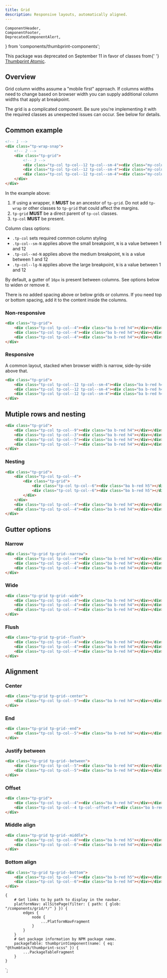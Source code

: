 ```yaml
---
title: Grid
description: Responsive layouts, automatically aligned.
---
```


    ComponentHeader,
    ComponentFooter,
    DeprecatedComponentAlert,
} from 'components/thumbprint-components';

<ComponentHeader data={props.data} />

<DeprecatedComponentAlert>
    This package was deprecated on September 11 in favor of classes from{' '}
    <a href="/atomic/#section-grid">Thumbprint Atomic</a>.
</DeprecatedComponentAlert>

## Overview

Grid column widths assume a "mobile first" approach. If columns widths need to change based on browser width you can supply additional column widths that apply at breakpoint.

The grid is a complicated component. Be sure you're implementing it with the required classes as unexpected issues can occur. See below for details.

## Common example

```html shouldRender=false
<!-- 1 -->
<div class="tp-wrap-snap">
    <!-- 2 -->
    <div class="tp-grid">
        <!-- 3 -->
        <div class="tp-col tp-col--12 tp-col--sm-4"><div class="my-column-content"></div></div>
        <div class="tp-col tp-col--12 tp-col--sm-4"><div class="my-column-content"></div></div>
        <div class="tp-col tp-col--12 tp-col--sm-4"><div class="my-column-content"></div></div>
    </div>
</div>
```

In the example above:

1. If using a wrapper, it **MUST** be an ancestor of `tp-grid`. Do not add `tp-wrap` or other classes to `tp-grid` that could affect the margins.
2. `tp-grid` **MUST** be a direct parent of `tp-col` classes.
3. `tp-col` **MUST** be present.

Column class options:

-   `.tp-col` sets required common column styling
-   `.tp-col--sm-N` applies above the small breakpoint, `N` is a value between 1 and 12
-   `.tp-col--md-N` applies above the medium breakpoint, `N` is a value between 1 and 12
-   `.tp-col--lg-N` applies above the large breakpoint, `N` is a value between 1 and 12

By default, a gutter of `16px` is present between columns. See options below to widen or remove it.

There is no added spacing above or below grids or columns. If you need top or bottom spacing, add it to the content inside the columns.

### Non-responsive

```html
<div class="tp-grid">
    <div class="tp-col tp-col--4"><div class="ba b-red h4"></div></div>
    <div class="tp-col tp-col--4"><div class="ba b-red h4"></div></div>
    <div class="tp-col tp-col--4"><div class="ba b-red h4"></div></div>
</div>
```

### Responsive

A common layout, stacked when browser width is narrow, side-by-side above that.

```html
<div class="tp-grid">
    <div class="tp-col tp-col--12 tp-col--sm-4"><div class="ba b-red h4"></div></div>
    <div class="tp-col tp-col--12 tp-col--sm-4"><div class="ba b-red h4"></div></div>
    <div class="tp-col tp-col--12 tp-col--sm-4"><div class="ba b-red h4"></div></div>
</div>
```

## Mutiple rows and nesting

```html
<div class="tp-grid">
    <div class="tp-col tp-col--9"><div class="ba b-red h4"></div></div>
    <div class="tp-col tp-col--3"><div class="ba b-red h4"></div></div>
    <div class="tp-col tp-col--5"><div class="ba b-red h4"></div></div>
    <div class="tp-col tp-col--7"><div class="ba b-red h4"></div></div>
</div>
```

### Nesting

```html
<div class="tp-grid">
    <div class="tp-col tp-col--4">
        <div class="tp-grid">
            <div class="tp-col tp-col--6"><div class="ba b-red h5"></div></div>
            <div class="tp-col tp-col--6"><div class="ba b-red h5"></div></div>
        </div>
    </div>
    <div class="tp-col tp-col--4"><div class="ba b-red h4"></div></div>
    <div class="tp-col tp-col--4"><div class="ba b-red h4"></div></div>
</div>
```

## Gutter options

### Narrow

```html
<div class="tp-grid tp-grid--narrow">
    <div class="tp-col tp-col--4"><div class="ba b-red h4"></div></div>
    <div class="tp-col tp-col--4"><div class="ba b-red h4"></div></div>
    <div class="tp-col tp-col--4"><div class="ba b-red h4"></div></div>
</div>
```

### Wide

```html
<div class="tp-grid tp-grid--wide">
    <div class="tp-col tp-col--4"><div class="ba b-red h4"></div></div>
    <div class="tp-col tp-col--4"><div class="ba b-red h4"></div></div>
    <div class="tp-col tp-col--4"><div class="ba b-red h4"></div></div>
</div>
```

### Flush

```html
<div class="tp-grid tp-grid--flush">
    <div class="tp-col tp-col--4"><div class="ba b-red h4"></div></div>
    <div class="tp-col tp-col--4"><div class="ba b-red h4"></div></div>
    <div class="tp-col tp-col--4"><div class="ba b-red h4"></div></div>
</div>
```

## Alignment

### Center

```html
<div class="tp-grid tp-grid--center">
    <div class="tp-col tp-col--5"><div class="ba b-red h4"></div></div>
</div>
```

### End

```html
<div class="tp-grid tp-grid--end">
    <div class="tp-col tp-col--5"><div class="ba b-red h4"></div></div>
</div>
```

### Justify between

```html
<div class="tp-grid tp-grid--between">
    <div class="tp-col tp-col--5"><div class="ba b-red h4"></div></div>
    <div class="tp-col tp-col--5"><div class="ba b-red h4"></div></div>
</div>
```

### Offset

```html
<div class="tp-grid">
    <div class="tp-col tp-col--4"><div class="ba b-red h4"></div></div>
    <div class="tp-col tp-col--4 tp-col--offset-4"><div class="ba b-red h4"></div></div>
</div>
```

### Middle align

```html
<div class="tp-grid tp-grid--middle">
    <div class="tp-col tp-col--6"><div class="ba b-red h5"></div></div>
    <div class="tp-col tp-col--6"><div class="ba b-red h4"></div></div>
</div>
```

### Bottom align

```html
<div class="tp-grid tp-grid--bottom">
    <div class="tp-col tp-col--6"><div class="ba b-red h5"></div></div>
    <div class="tp-col tp-col--6"><div class="ba b-red h4"></div></div>
</div>
```

<ComponentFooter data={props.data} />

    {
        # Get links to by path to display in the navbar.
        platformNav: allSitePage(filter: { path: { glob: "/components/grid/*/" } }) {
            edges {
                node {
                    ...PlatformNavFragment
                }
            }
        }
        # Get package information by NPM package name.
        packageTable: thumbprintComponent(name: { eq: "@thumbtack/thumbprint-scss" }) {
            ...PackageTableFragment
        }
    }
`;
